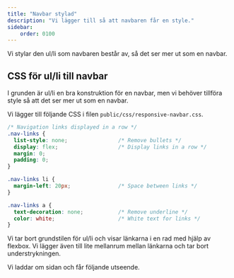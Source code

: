 ```yaml
---
title: "Navbar stylad"
description: "Vi lägger till så att navbaren får en style."
sidebar:
    order: 0100
---
```





Vi stylar den ul/li som navbaren består av, så det ser mer ut som en navbar.



## CSS för ul/li till navbar

I grunden är ul/li en bra konstruktion för en navbar, men vi behöver tillföra style så att det ser mer ut som en navbar.

Vi lägger till följande CSS i filen `public/css/responsive-navbar.css`.

```css title="CSS för ul/li till navbar i public/css/responsive-navbar.css"
/* Navigation links displayed in a row */
.nav-links {
  list-style: none;                /* Remove bullets */
  display: flex;                   /* Display links in a row */
  margin: 0;
  padding: 0;
}

.nav-links li {
  margin-left: 20px;               /* Space between links */
}

.nav-links a {
  text-decoration: none;           /* Remove underline */
  color: white;                    /* White text for links */
}
```

Vi tar bort grundstilen för ul/li och visar länkarna i en rad med hjälp av flexbox. Vi lägger även till lite mellanrum mellan länkarna och tar bort understrykningen.

Vi laddar om sidan och får följande utseende.


<Figure 
  src={resp17}
  caption="Nu är navbaren stylad med flexbox."
/>  
